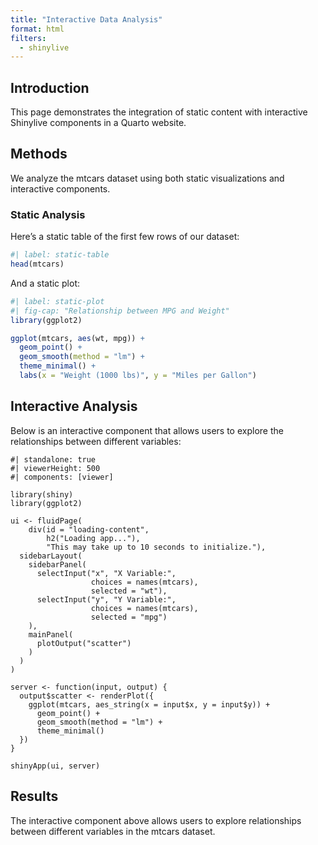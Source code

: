 ```yaml
---
title: "Interactive Data Analysis"
format: html
filters:
  - shinylive
---
```


## Introduction

This page demonstrates the integration of static content with interactive Shinylive components in a Quarto website.

## Methods

We analyze the mtcars dataset using both static visualizations and interactive components.

### Static Analysis

Here's a static table of the first few rows of our dataset:

```r
#| label: static-table
head(mtcars)
```

And a static plot:

```r
#| label: static-plot
#| fig-cap: "Relationship between MPG and Weight"
library(ggplot2)

ggplot(mtcars, aes(wt, mpg)) +
  geom_point() +
  geom_smooth(method = "lm") +
  theme_minimal() +
  labs(x = "Weight (1000 lbs)", y = "Miles per Gallon")
```

## Interactive Analysis

Below is an interactive component that allows users to explore the relationships between different variables:

```shinylive-r
#| standalone: true
#| viewerHeight: 500
#| components: [viewer]

library(shiny)
library(ggplot2)

ui <- fluidPage(
    div(id = "loading-content",
        h2("Loading app..."),
        "This may take up to 10 seconds to initialize."),
  sidebarLayout(
    sidebarPanel(
      selectInput("x", "X Variable:",
                  choices = names(mtcars),
                  selected = "wt"),
      selectInput("y", "Y Variable:",
                  choices = names(mtcars),
                  selected = "mpg")
    ),
    mainPanel(
      plotOutput("scatter")
    )
  )
)

server <- function(input, output) {
  output$scatter <- renderPlot({
    ggplot(mtcars, aes_string(x = input$x, y = input$y)) +
      geom_point() +
      geom_smooth(method = "lm") +
      theme_minimal()
  })
}

shinyApp(ui, server)
```

## Results

The interactive component above allows users to explore relationships between different variables in the mtcars dataset.